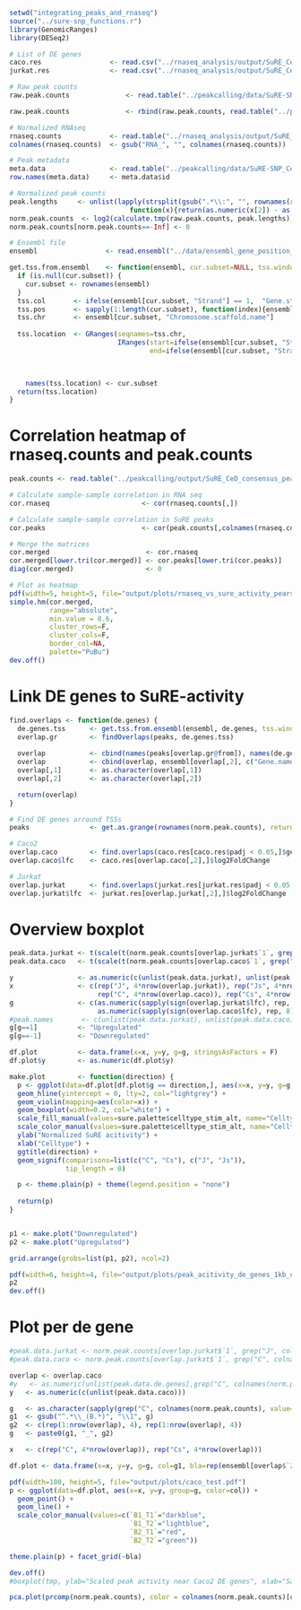 ```r
setwd("integrating_peaks_and_rnaseq")
source("../sure-snp_functions.r")
library(GenomicRanges)
library(DESeq2)

# List of DE genes
caco.res                 <- read.csv("../rnaseq_analysis/output/SuRE_CeD_caco2_deseq2_results.csv", row.names=1, stringsAsFactors = F)
jurkat.res               <- read.csv("../rnaseq_analysis/output/SuRE_CeD_jurkat_deseq2_results.csv", row.names=1, stringsAsFactors = F)

# Raw peak counts
raw.peak.counts              <- read.table("../peakcalling/data/SuRE-SNP_CeD_x3_filtered.countMatrix", stringsAsFactors = F, header=T, row.names = 1)

raw.peak.counts              <- rbind(raw.peak.counts, read.table("../peakcalling/data/SuRE-SNP_GW_x4_ipcr25_filtered.countMatrix", stringsAsFactors = F, header=T, row.names = 1))

# Normalized RNAseq
rnaseq.counts            <- read.table("../rnaseq_analysis/output/SuRE_CeD_celline_gene_expression_vst_normalized.tsv", stringsAsFactors = F)
colnames(rnaseq.counts)  <- gsub("RNA_", "", colnames(rnaseq.counts))

# Peak metadata
meta.data                <- read.table("../peakcalling/data/SuRE-SNP_CeD_x3_filtered.samplesheet", stringsAsFactors = F, header=T)
row.names(meta.data)     <- meta.data$id

# Normalized peak counts
peak.lengths     <- unlist(lapply(strsplit(gsub(".*\\:", "", rownames(raw.peak.counts)), "-"),
                              function(x){return(as.numeric(x[2]) - as.numeric(x[1]))})) / 1000
norm.peak.counts  <- log2(calculate.tmp(raw.peak.counts, peak.lengths))
norm.peak.counts[norm.peak.counts==-Inf] <- 0

# Ensembl file
ensembl                 <- read.ensembl("../data/ensembl_gene_position_b37_v100.txt", clean.biotypes = T)

get.tss.from.ensembl    <- function(ensembl, cur.subset=NULL, tss.window=5000) {
  if (is.null(cur.subset)) {
    cur.subset <- rownames(ensembl)
  }
  tss.col       <- ifelse(ensembl[cur.subset, "Strand"] == 1,  "Gene.start..bp.", "Gene.end..bp.")
  tss.pos       <- sapply(1:length(cur.subset), function(index){ensembl[cur.subset[index], tss.col[index]]})
  tss.chr       <- ensembl[cur.subset, "Chromosome.scaffold.name"]
  
  tss.location  <- GRanges(seqnames=tss.chr,
                           IRanges(start=ifelse(ensembl[cur.subset, "Strand"] == 1, tss.pos - tss.window, tss.pos),
                                   end=ifelse(ensembl[cur.subset, "Strand"] == 1, tss.pos, tss.pos + tss.window)))
  


    names(tss.location) <- cur.subset
  return(tss.location)
}
```

# Correlation heatmap of rnaseq.counts and peak.counts
```r
peak.counts <- read.table("../peakcalling/output/SuRE_CeD_consensus_peaks_x3_vst_normalized_count_matrix_technicals_merged.tsv")

# Calculate sample-sample correlation in RNA seq
cor.rnaseq                       <- cor(rnaseq.counts[,])

# Calculate sample-sample correlation in SuRE peaks
cor.peaks                        <- cor(peak.counts[,colnames(rnaseq.counts)])

# Merge the matrices
cor.merged                        <- cor.rnaseq
cor.merged[lower.tri(cor.merged)] <- cor.peaks[lower.tri(cor.peaks)]
diag(cor.merged)                  <- 0

# Plot as heatmap
pdf(width=5, height=5, file="output/plots/rnaseq_vs_sure_activity_pearson_correlation.pdf", paper="a4")
simple.hm(cor.merged,
          range="absolute",
          min.value = 0.6,
          cluster_rows=F,
          cluster_cols=F,
          border_col=NA,
          palette="PuBu")
dev.off()
```

# Link DE genes to SuRE-activity
```r
find.overlaps <- function(de.genes) {
  de.genes.tss      <- get.tss.from.ensembl(ensembl, de.genes, tss.window = 1000)
  overlap.gr        <- findOverlaps(peaks, de.genes.tss)
  
  overlap           <- cbind(names(peaks[overlap.gr@from]), names(de.genes.tss[overlap.gr@to]))
  overlap           <- cbind(overlap, ensembl[overlap[,2], c("Gene.name", "Gene.type")])
  overlap[,1]       <- as.character(overlap[,1])
  overlap[,2]       <- as.character(overlap[,2])

  return(overlap)
}

# Find DE genes arround TSSs
peaks               <- get.as.grange(rownames(norm.peak.counts), return.as.grange = T)

# Caco2
overlap.caco        <- find.overlaps(caco.res[caco.res$padj < 0.05,]$gene)
overlap.caco$lfc    <- caco.res[overlap.caco[,2],]$log2FoldChange

# Jurkat
overlap.jurkat      <- find.overlaps(jurkat.res[jurkat.res$padj < 0.05,]$gene)
overlap.jurkat$lfc  <- jurkat.res[overlap.jurkat[,2],]$log2FoldChange
```

# Overview boxplot
```r
peak.data.jurkat <- t(scale(t(norm.peak.counts[overlap.jurkat$`1`, grep("J", colnames(norm.peak.counts), value=T)])))
peak.data.caco   <- t(scale(t(norm.peak.counts[overlap.caco$`1`, grep("C", colnames(norm.peak.counts), value=T)])))

y                <- as.numeric(c(unlist(peak.data.jurkat), unlist(peak.data.caco)))
x                <- c(rep("J", 4*nrow(overlap.jurkat)), rep("Js", 4*nrow(overlap.jurkat)),
                      rep("C", 4*nrow(overlap.caco)), rep("Cs", 4*nrow(overlap.caco)))
g                <- c(as.numeric(sapply(sign(overlap.jurkat$lfc), rep, 8)),
                      as.numeric(sapply(sign(overlap.caco$lfc), rep, 8)))
#peak.names       <- c(unlist(peak.data.jurkat), unlist(peak.data.caco))
g[g==1]          <- "Upregulated"
g[g==-1]         <- "Downregulated"

df.plot          <- data.frame(x=x, y=y, g=g, stringsAsFactors = F)
df.plot$y        <- as.numeric(df.plot$y)

make.plot        <- function(direction) {
  p <- ggplot(data=df.plot[df.plot$g == direction,], aes(x=x, y=y, g=g, fill=x)) +
  geom_hline(yintercept = 0, lty=2, col="lightgrey") +
  geom_violin(mapping=aes(color=x)) +
  geom_boxplot(width=0.2, col="white") +
  scale_fill_manual(values=sure.palette$celltype_stim_alt, name="Celltype") +
  scale_color_manual(values=sure.palette$celltype_stim_alt, name="Celltype") +
  ylab("Normalized SuRE acitivity") +
  xlab("Celltype") +
  ggtitle(direction) +
  geom_signif(comparisons=list(c("C", "Cs"), c("J", "Js")),
              tip_length = 0)

  p <- theme.plain(p) + theme(legend.position = "none")
  
  return(p)
}


p1 <- make.plot("Downregulated")
p2 <- make.plot("Upregulated")

grid.arrange(grobs=list(p1, p2), ncol=2)

pdf(width=6, height=4, file="output/plots/peak_acitivity_de_genes_1kb_upstream.pdf")
p2
dev.off()

```


# Plot per de gene
```r
#peak.data.jurkat <- norm.peak.counts[overlap.jurkat$`1`, grep("J", colnames(norm.peak.counts), value=T)]
#peak.data.caco <- norm.peak.counts[overlap.jurkat$`1`, grep("C", colnames(norm.peak.counts), value=T)]

overlap <- overlap.caco
#y   <- as.numeric(unlist(peak.data.de.genes[,grep("C", colnames(norm.peak.counts), value=T)]))
y   <- as.numeric(c(unlist(peak.data.caco)))

g   <- as.character(sapply(grep("C", colnames(norm.peak.counts), value=T), rep, times=nrow(overlap)))
g1  <- gsub("^.*\\_(B.*)", "\\1", g)
g2  <- c(rep(1:nrow(overlap), 4), rep(1:nrow(overlap), 4))
g   <- paste0(g1, "_", g2) 

x   <- c(rep("C", 4*nrow(overlap)), rep("Cs", 4*nrow(overlap)))

df.plot <- data.frame(x=x, y=y, g=g, col=g1, bla=rep(ensembl[overlap$`2`,]$Gene.name, 8))

pdf(width=100, height=5, file="output/plots/caco_test.pdf")
p <- ggplot(data=df.plot, aes(x=x, y=y, group=g, color=col)) +
  geom_point() + 
  geom_line() +
  scale_color_manual(values=c(`B1_T1`="darkblue",
                              `B1_T2`="lightblue", 
                              `B2_T1`="red",
                              `B2_T2`="green"))

theme.plain(p) + facet_grid(~bla)

dev.off()
#boxplot(tmp, ylab="Scaled peak activity near Caco2 DE genes", xlab="Samples")
```







```r
pca.plot(prcomp(norm.peak.counts), color = colnames(norm.peak.counts)[unlist(apply(norm.peak.counts, 1, function(x){return(which(x == max(x))[1])}))])
```

